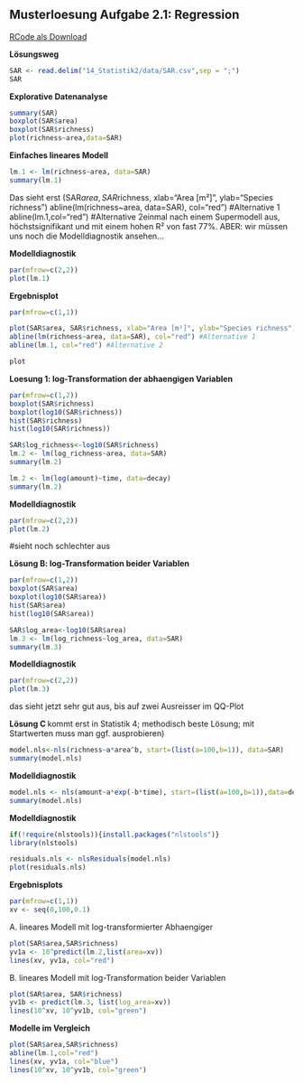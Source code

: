 ## Musterloesung Aufgabe 2.1: Regression

[RCode als Download](14_Statistik2/RFiles/Loesung_2.1_v.04.R)


**Lösungsweg**

```r
SAR <- read.delim("14_Statistik2/data/SAR.csv",sep = ";")
SAR
```


**Explorative Datenanalyse**
```r
summary(SAR)
boxplot(SAR$area)
boxplot(SAR$richness)
plot(richness~area,data=SAR)
```



**Einfaches lineares Modell**
```r
lm.1 <- lm(richness~area, data=SAR)
summary(lm.1)
```
Das sieht erst (SAR$area, SAR$richness, xlab="Area [m²]", ylab="Species richness")
abline(lm(richness~area, data=SAR), col="red") #Alternative 1
abline(lm.1,col="red") #Alternative 2einmal nach einem Supermodell aus, höchstsignifikant und mit einem hohen R² von fast 77%. ABER: wir müssen uns noch die Modelldiagnostik ansehen...

**Modelldiagnostik**
```r
par(mfrow=c(2,2))
plot(lm.1)
```

**Ergebnisplot**
```r
par(mfrow=c(1,1))

plot(SAR$area, SAR$richness, xlab="Area [m²]", ylab="Species richness")
abline(lm(richness~area, data=SAR), col="red") #Alternative 1
abline(lm.1, col="red") #Alternative 2

plot
```


**Loesung 1: log-Transformation der abhaengigen Variablen**
```r
par(mfrow=c(1,2))
boxplot(SAR$richness)
boxplot(log10(SAR$richness))
hist(SAR$richness)
hist(log10(SAR$richness))

SAR$log_richness<-log10(SAR$richness)
lm.2 <- lm(log_richness~area, data=SAR)
summary(lm.2)
```


```r
lm.2 <- lm(log(amount)~time, data=decay)
summary(lm.2)
```


**Modelldiagnostik**
```r
par(mfrow=c(2,2))
plot(lm.2)
```

#sieht noch schlechter aus


**Lösung B: log-Transformation beider Variablen**

```r
par(mfrow=c(1,2))
boxplot(SAR$area)
boxplot(log10(SAR$area))
hist(SAR$area)
hist(log10(SAR$area))

SAR$log_area<-log10(SAR$area)
lm.3 <- lm(log_richness~log_area, data=SAR)
summary(lm.3)
```


**Modelldiagnostik**
```r
par(mfrow=c(2,2))
plot(lm.3)
```

das sieht jetzt sehr gut aus, bis auf zwei Ausreisser im QQ-Plot


**Lösung C **
kommt erst in Statistik 4; methodisch beste Lösung; mit Startwerten muss man ggf. ausprobieren)

```r
model.nls<-nls(richness~a*area^b, start=(list(a=100,b=1)), data=SAR)
summary(model.nls)
```


**Modelldiagnostik**
```r
model.nls <- nls(amount~a*exp(-b*time), start=(list(a=100,b=1)),data=decay)
summary(model.nls)
```

**Modelldiagnostik**
```r
if(!require(nlstools)){install.packages("nlstools")}
library(nlstools)

residuals.nls <- nlsResiduals(model.nls)
plot(residuals.nls)
```
**Ergebnisplots**
```r
par(mfrow=c(1,1))
xv <- seq(0,100,0.1)
```

A. lineares Modell mit log-transformierter Abhaengiger
```r
plot(SAR$area,SAR$richness)
yv1a <- 10^predict(lm.2,list(area=xv))
lines(xv, yv1a, col="red")
```

B. lineares Modell mit log-Transformation beider Variablen
```r
plot(SAR$area, SAR$richness)
yv1b <- predict(lm.3, list(log_area=xv))
lines(10^xv, 10^yv1b, col="green")
```


**Modelle im Vergleich**
```r
plot(SAR$area,SAR$richness)
abline(lm.1,col="red")
lines(xv, yv1a, col="blue")
lines(10^xv, 10^yv1b, col="green")
```

